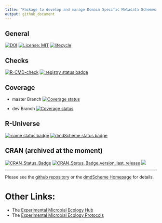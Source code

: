 ```yaml
---
title: "Package to develop and manage Domain Specific Metadata Schemes (dmdSchemes)"
output: github_document
---
```


<!-- README.md is generated from README.Rmd. Please edit that file -->

## General

[![DOI](https://zenodo.org/badge/DOI/10.5281/zenodo.3581970.svg)](https://doi.org/10.5281/zenodo.3581970)
[![License: MIT](https://img.shields.io/badge/License-MIT-yellow.svg)](https://opensource.org/licenses/MIT)
[![lifecycle](https://img.shields.io/badge/lifecycle-stable-green.png)](https://www.tidyverse.org/lifecycle/#stable)

## Checks

[![R-CMD-check](https://github.com/UZH-PEG/dmdScheme/workflows/R-CMD-check/badge.svg)](https://github.com/UZH-PEG/dmdScheme/actions)
[![:registry status badge](https://uzh-peg.r-universe.dev/badges/:registry)](https://uzh-peg.r-universe.dev)
 
## Coverage

- master Branch [![Coverage status](https://codecov.io/gh/UZH-PEG/dmdScheme/branch/master/graph/badge.svg)](https://codecov.io/github/UZH-PEG/dmdScheme?branch=master)

- dev Branch [![Coverage status](https://codecov.io/gh/UZH-PEG/dmdScheme/branch/master/graph/badge.svg)](https://codecov.io/github/UZH-PEG/dmdScheme?branch=dev)


## R-Universe
[![:name status badge](https://uzh-peg.r-universe.dev/badges/:name)](https://uzh-peg.r-universe.dev)
[![dmdScheme status badge](https://uzh-peg.r-universe.dev/badges/dmdScheme)](https://uzh-peg.r-universe.dev)

## CRAN (archived at the moment) 
[![CRAN_Status_Badge](https://www.r-pkg.org/badges/version/dmdScheme)](https://cran.r-project.org/package=dmdScheme) [![CRAN_Status_Badge_version_last_release](https://www.r-pkg.org/badges/version-last-release/dmdScheme)](https://cran.r-project.org/package=dmdScheme)
[![](http://cranlogs.r-pkg.org/badges/grand-total/dmdScheme?color=green)](https://cran.r-project.org/package=dmdScheme)

----

Please see the [github repository](https://UZH-PEG.github.io/dmdScheme/) or the [dmdScheme Homepage](https://uzh-peg.github.io/dmdScheme/) for details.

# Other Links:

* The [Experimental Microbial Ecology Hub](http://emeh.info)
* The [Experimental Microbial Ecology Protocols](http://emeh-protocols.readthedocs.org/en/latest/)
